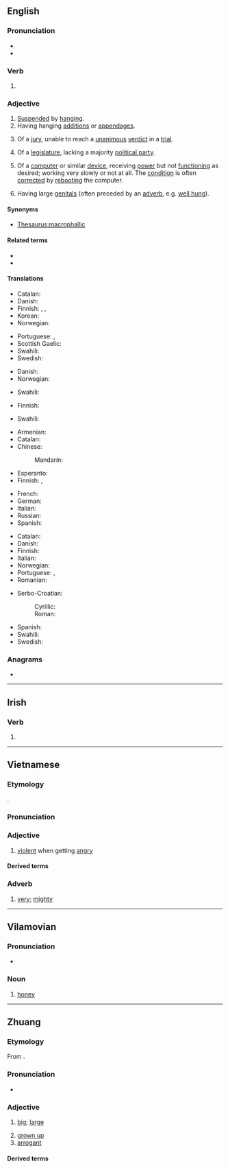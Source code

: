 {{also|hứng|Hung.}}
==English==

===Pronunciation===
* {{audio-IPA|en-us-hung.ogg|/ˈhʌŋ/|lang=en}}
* {{rhymes|ʌŋ|lang=en}}

===Verb===
{{head|en|verb form}}

# {{en-past of|hang}}

===Adjective===
{{en-adj}}

# [[suspend|Suspended]] by [[hang]]ing.
# Having hanging [[addition]]s or [[appendage]]s.
# {{lb|en|law}} Of a [[jury]], unable to reach a [[unanimous]] [[verdict]] in a [[trial]].
# Of a [[legislature]], lacking a majority [[political party]].
#: {{ux|en|[[hung parliament|'''hung''' parliament]]}}
# {{lb|en|computing|colloquial}} Of a [[computer]] or similar [[device]], receiving [[power]] but not [[function]]ing as desired; working very slowly or not at all. The [[condition]] is often [[correct]]ed by [[reboot]]ing the computer.
# {{lb|en|colloquial|of a [[male]], slightly vulgar}} Having large [[genitals]] (often preceded by an [[adverb]], e.g. [[well hung]]).

====Synonyms====
* {{sense|having a large penis}} [[Thesaurus:macrophallic]]

====Related terms====
* {{l|en|hanged}}
* {{l|en|hung parliament}}

====Translations====
{{trans-top|suspended by hanging}}
* Catalan: {{t|ca|penjat}}
* Danish: {{t|da|ophængt}}
* Finnish: {{t+|fi|ripustettu}}, {{t|fi|roikkuva}}, {{t|fi|riippuva}}
* Korean: {{t+|ko|중단}}
* Norwegian: {{t|no|opphengt}}
{{trans-mid}}
* Portuguese: {{t+|pt|pendurado|m}}, {{t|pt|pendurada|f}}
* Scottish Gaelic: {{t|gd|crochte}}
* Swahili: {{t+|sw|anika}}
* Swedish: {{t|sv|upphängd}}
{{trans-bottom}}

{{trans-top|having hanging additions or appendages}}
* Danish: {{t|da|behængt}}
* Norwegian: {{t|no|behengt}}
{{trans-mid}}
* Swahili: {{t+|sw|anika}}
{{trans-bottom}}

{{trans-top|of a jury, unable to reach a verdict}}
* Finnish: {{t|fi|erimielinen}}
{{trans-mid}}
* Swahili: {{t+|sw|anika}}
{{trans-bottom}}

{{trans-top|lacking a majority political party}}
{{trans-mid}}
{{trans-bottom}}

{{trans-top|computing: not responding}}
* Armenian: {{t-needed|hy}}
* Catalan: {{t|ca|penjat}}
* Chinese:
*: Mandarin: {{t-needed|cmn}}
* Esperanto: {{t-needed|eo}}
* Finnish: {{t|fi|hyytynyt}}, {{t+|fi|tökkivä}}
{{trans-mid}}
* French: {{t-needed|fr}}
* German: {{t-needed|de}}
* Italian: {{t-needed|it}}
* Russian: {{t-needed|ru}}
* Spanish: {{t-needed|es}}
{{trans-bottom}}

{{trans-top|having a large penis}}
* Catalan: {{t|ca|ben dotat}}
* Danish: {{t|da|veludrustet}}
* Finnish: {{t|fi|isomunainen}}
* Italian: {{t|it|ben dotato}}
* Norwegian: {{t|no|velutstyrt}}
* Portuguese: {{t+|pt|dotado}}, {{t|pt|bem-dotado}}
* Romanian: {{t|ro|pulos}}
{{trans-mid}}
* Serbo-Croatian:
*: Cyrillic: {{t|sh|ку̀рат}}
*: Roman: {{t+|sh|kùrat}}
* Spanish: {{t+|es|vergón}}
* Swahili: {{t+|sw|anika}}
* Swedish: {{t+|sv|välutrustad}}
{{trans-bottom}}

===Anagrams===
* {{anagrams|en|ungh}}

----

==Irish==

===Verb===
{{head|ga|mutated verb}}

# {{h-prothesis of|ung|lang=ga}}

----

==Vietnamese==

===Etymology===
{{vi-etym-sino|凶}}.

===Pronunciation===
{{vi-ipa}}

===Adjective===
{{vi-adj}}

# [[violent]] when getting [[angry]]

====Derived terms====
{{der4
|{{vi-l|hung dữ}}
|{{vi-l|hung hăng}}
|{{vi-l|hung tính}}
|{{vi-l|hung máu}}
|lang=vi}}

===Adverb===
{{vi-adv}}

# {{lb|vi|Thanh Hoá|Nghệ An|Hà Tĩnh|colloquial}} [[very]]; [[mighty]]
#: {{ux|vi|Anh giống {{m|vi|con}} bọ '''hung'''.<br>Sao con lại giống con {{m|vi|bọ hung}} được?|Ya look a lawt like mah suhn.<br>How in the world do I look like a dung beetle?}}

----

==Vilamovian==

===Pronunciation===
* {{audio|Wym-hung (wersja Józefa Gary).ogg|Audio|lang=wym}}

===Noun===
{{wym-noun|m}}

# [[honey]]

----

==Zhuang==

===Etymology===
From {{inh|za|tai-pro|*ʰluəŋᴬ|t=big}}.

===Pronunciation===
* {{za-pron}}

===Adjective===
{{za-head|adjective|saw=[[𫯞]], [[𪩣]], [[𠒋]], [[宏]], [[空]], [[𪥔]], [[洪]], [[𭑄]], [[𡘙]], [[𭀢]]}}

# [[big]]; [[large]]
#: {{syn|za|mbwk|gox|laux|lueng|loet}}
# [[grown up]]
# [[arrogant]]

====Derived terms====
{{der4|cuengqhung|gwnhung|gyahung|vunzhung|hung'ak|hungmbwk|hungmaj|lang=za}}